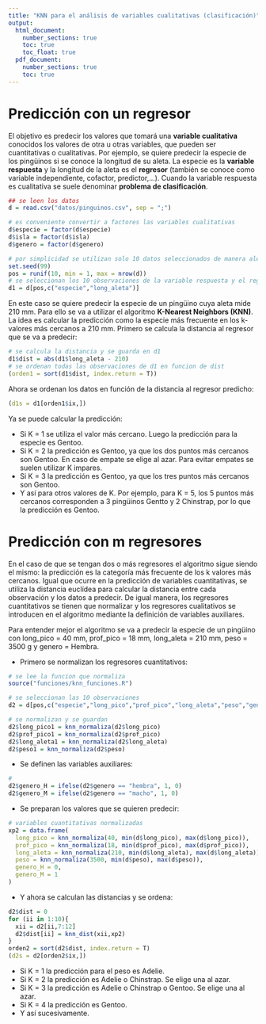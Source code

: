 ```yaml
---
title: "KNN para el análisis de variables cualitativas (clasificación)"
output: 
  html_document:
    number_sections: true
    toc: true
    toc_float: true
  pdf_document:
    number_sections: true
    toc: true
---
```


# Predicción con un regresor

El objetivo es predecir los valores que tomará una **variable cualitativa** conocidos los valores de otra u otras variables, que pueden ser cuantitativas o cualitativas. Por ejemplo, se quiere predecir la especie de los pingüinos si se conoce la longitud de su aleta. La especie es la **variable respuesta** y la longitud de la aleta es el **regresor** (también se conoce como variable independiente, cofactor, predictor,...). Cuando la variable respuesta es cualitativa se suele denominar **problema de clasificación**.

```r
## se leen los datos
d = read.csv("datos/pinguinos.csv", sep = ";")

# es conveniente convertir a factores las variables cualitativas
d$especie = factor(d$especie)
d$isla = factor(d$isla)
d$genero = factor(d$genero)
```

```r
# por simplicidad se utilizan solo 10 datos seleccionados de manera aleatoria
set.seed(99)
pos = runif(10, min = 1, max = nrow(d))
# se seleccionan los 10 observaciones de la variable respuesta y el regresor
d1 = d[pos,c("especie","long_aleta")]
```

En este caso se quiere predecir la especie de un pingüino cuya aleta mide 210 mm. Para ello se va a utilizar el algoritmo **K-Nearest Neighbors (KNN)**. La idea es calcular la predicción como la especie más frecuente en los k-valores más cercanos a 210 mm. Primero se calcula la distancia al regresor que se va a predecir:

```r
# se calcula la distancia y se guarda en d1
d1$dist = abs(d1$long_aleta - 210)
# se ordenan todas las observaciones de d1 en funcion de dist
(orden1 = sort(d1$dist, index.return = T))
```

Ahora se ordenan los datos en función de la distancia al regresor predicho:

```r
(d1s = d1[orden1$ix,])
```

Ya se puede calcular la predicción:

- Si K = 1 se utiliza el valor más cercano. Luego la predicción para la especie es Gentoo. 
- Si K = 2 la predicción es Gentoo, ya que los dos puntos más cercanos son Gentoo. En caso de empate se elige al azar. Para evitar empates se suelen utilizar K impares.
- Si K = 3 la predicción es Gentoo, ya que los tres puntos más cercanos son Gentoo.
- Y así para otros valores de K. Por ejemplo, para K = 5, los 5 puntos más cercanos corresponden a 3 pingüinos Gentto y 2 Chinstrap, por lo que la predicción es Gentoo.

# Predicción con m regresores

En el caso de que se tengan dos o más regresores el algoritmo sigue siendo el mismo: la predicción es la categoría más frecuente de los k valores más cercanos. Igual que ocurre en la predicción de variables cuantitativas, se utiliza la distancia euclídea para calcular la distancia entre cada observación y los datos a predecir. De igual manera, los regresores cuantitativos se tienen que normalizar y los regresores cualitativos se introducen en el algoritmo mediante la definición de variables auxiliares.

Para entender mejor el algoritmo se va a predecir la especie de un pingüino con long_pico = 40 mm, prof_pico = 18 mm, long_aleta = 210 mm, peso = 3500 g y genero = Hembra.

- Primero se normalizan los regresores cuantitativos:

```r
# se lee la funcion que normaliza
source("funciones/knn_funciones.R")
```

```r
# se seleccionan las 10 observaciones
d2 = d[pos,c("especie","long_pico","prof_pico","long_aleta","peso","genero")]
```

```r
# se normalizan y se guardan
d2$long_pico1 = knn_normaliza(d2$long_pico)
d2$prof_pico1 = knn_normaliza(d2$prof_pico)
d2$long_aleta1 = knn_normaliza(d2$long_aleta)
d2$peso1 = knn_normaliza(d2$peso)
```

- Se definen las variables auxiliares:

```r
#
d2$genero_H = ifelse(d2$genero == "hembra", 1, 0)
d2$genero_M = ifelse(d2$genero == "macho", 1, 0)
```

- Se preparan los valores que se quieren predecir:

```r
# variables cuantitativas normalizadas
xp2 = data.frame(
  long_pico = knn_normaliza(40, min(d$long_pico), max(d$long_pico)),
  prof_pico = knn_normaliza(18, min(d$prof_pico), max(d$prof_pico)),
  long_aleta = knn_normaliza(210, min(d$long_aleta), max(d$long_aleta)),
  peso = knn_normaliza(3500, min(d$peso), max(d$peso)),
  genero_H = 0,
  genero_M = 1
)
```

- Y ahora se calculan las distancias y se ordena:

```r
d2$dist = 0
for (ii in 1:10){
  xii = d2[ii,7:12]
  d2$dist[ii] = knn_dist(xii,xp2)
}
orden2 = sort(d2$dist, index.return = T)
(d2s = d2[orden2$ix,])
```

- Si K = 1 la predicción para el peso es Adelie. 
- Si K = 2 la predicción es Adelie o Chinstrap. Se elige una al azar.
- Si K = 3 la predicción es Adelie o Chinstrap o Gentoo. Se elige una al azar.
- Si K = 4 la predicción es Gentoo.
- Y así sucesivamente.



